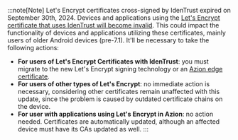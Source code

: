 :::note[Note]
Let's Encrypt certificates cross-signed by IdenTrust expired on September 30th, 2024. Devices and applications using the [Let's Encrypt certificate that uses IdenTrust will become invalid](https://letsencrypt.org/2023/07/10/cross-sign-expiration.html). This could impact the functionality of devices and applications utilizing these certificates, mainly users of older Android devices (pre-7.1). It'll be necessary to take the following actions:

- **For users of Let's Encrypt Certificates with IdenTrust**: you must migrate to the new Let's Encrypt signing technology or an [Azion edge certificate](/en/documentation/products/build/edge-application/digital-certificates/#edge-certificate).
- **For users of other types of Let's Encrypt**: no immediate action is necessary, considering other certificates remain unaffected with this update, since the problem is caused by outdated certificate chains on the device.
- **For user with applications using Let's Encrypt in Azion**: no action needed. Certificates are automatically updated, although an affected device must have its CAs updated as well.
:::